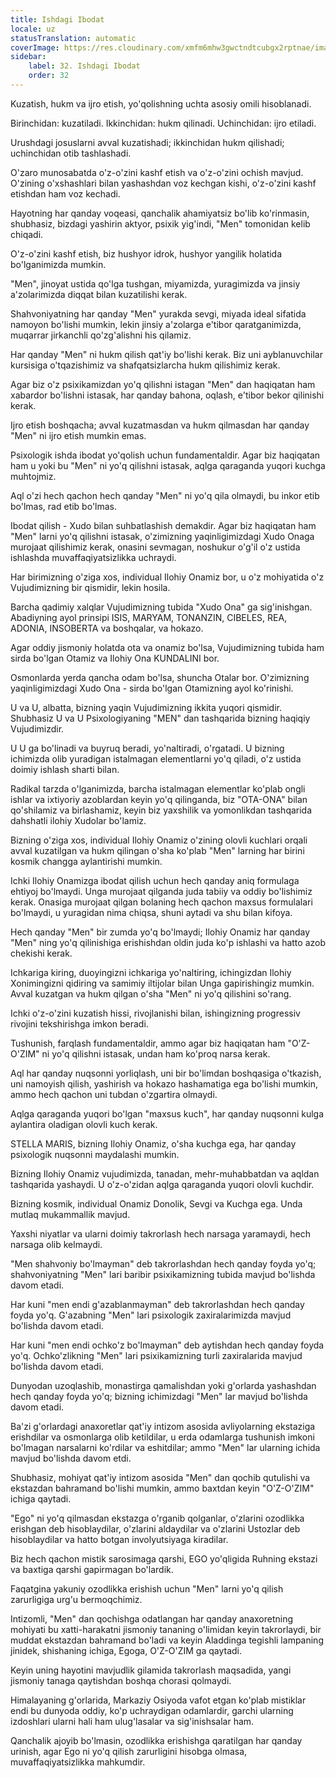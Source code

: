 ```yaml
---
title: Ishdagi Ibodat
locale: uz
statusTranslation: automatic
coverImage: https://res.cloudinary.com/xmfm6mhw3gwctndtcubgx2rptnae/image/upload/v1740468922/small_cover_tratado_de_psicologia_revolucionaria_a4c0dca4e0.webp
sidebar:
    label: 32. Ishdagi Ibodat
    order: 32
---
```

Kuzatish, hukm va ijro etish, yo'qolishning uchta asosiy omili hisoblanadi.

Birinchidan: kuzatiladi. Ikkinchidan: hukm qilinadi. Uchinchidan: ijro etiladi.

Urushdagi josuslarni avval kuzatishadi; ikkinchidan hukm qilishadi; uchinchidan otib tashlashadi.

O'zaro munosabatda o'z-o'zini kashf etish va o'z-o'zini ochish mavjud. O'zining o'xshashlari bilan yashashdan voz kechgan kishi, o'z-o'zini kashf etishdan ham voz kechadi.

Hayotning har qanday voqeasi, qanchalik ahamiyatsiz bo'lib ko'rinmasin, shubhasiz, bizdagi yashirin aktyor, psixik yig'indi, "Men" tomonidan kelib chiqadi.

O'z-o'zini kashf etish, biz hushyor idrok, hushyor yangilik holatida bo'lganimizda mumkin.

"Men", jinoyat ustida qo'lga tushgan, miyamizda, yuragimizda va jinsiy a'zolarimizda diqqat bilan kuzatilishi kerak.

Shahvoniyatning har qanday "Men" yurakda sevgi, miyada ideal sifatida namoyon bo'lishi mumkin, lekin jinsiy a'zolarga e'tibor qaratganimizda, muqarrar jirkanchli qo'zg'alishni his qilamiz.

Har qanday "Men" ni hukm qilish qat'iy bo'lishi kerak. Biz uni ayblanuvchilar kursisiga o'tqazishimiz va shafqatsizlarcha hukm qilishimiz kerak.

Agar biz o'z psixikamizdan yo'q qilishni istagan "Men" dan haqiqatan ham xabardor bo'lishni istasak, har qanday bahona, oqlash, e'tibor bekor qilinishi kerak.

Ijro etish boshqacha; avval kuzatmasdan va hukm qilmasdan har qanday "Men" ni ijro etish mumkin emas.

Psixologik ishda ibodat yo'qolish uchun fundamentaldir. Agar biz haqiqatan ham u yoki bu "Men" ni yo'q qilishni istasak, aqlga qaraganda yuqori kuchga muhtojmiz.

Aql o'zi hech qachon hech qanday "Men" ni yo'q qila olmaydi, bu inkor etib bo'lmas, rad etib bo'lmas.

Ibodat qilish - Xudo bilan suhbatlashish demakdir. Agar biz haqiqatan ham "Men" larni yo'q qilishni istasak, o'zimizning yaqinligimizdagi Xudo Onaga murojaat qilishimiz kerak, onasini sevmagan, noshukur o'g'il o'z ustida ishlashda muvaffaqiyatsizlikka uchraydi.

Har birimizning o'ziga xos, individual Ilohiy Onamiz bor, u o'z mohiyatida o'z Vujudimizning bir qismidir, lekin hosila.

Barcha qadimiy xalqlar Vujudimizning tubida "Xudo Ona" ga sig'inishgan. Abadiyning ayol prinsipi ISIS, MARYAM, TONANZIN, CIBELES, REA, ADONIA, INSOBERTA va boshqalar, va hokazo.

Agar oddiy jismoniy holatda ota va onamiz bo'lsa, Vujudimizning tubida ham sirda bo'lgan Otamiz va Ilohiy Ona KUNDALINI bor.

Osmonlarda yerda qancha odam bo'lsa, shuncha Otalar bor. O'zimizning yaqinligimizdagi Xudo Ona - sirda bo'lgan Otamizning ayol ko'rinishi.

U va U, albatta, bizning yaqin Vujudimizning ikkita yuqori qismidir. Shubhasiz U va U Psixologiyaning "MEN" dan tashqarida bizning haqiqiy Vujudimizdir.

U U ga bo'linadi va buyruq beradi, yo'naltiradi, o'rgatadi. U bizning ichimizda olib yuradigan istalmagan elementlarni yo'q qiladi, o'z ustida doimiy ishlash sharti bilan.

Radikal tarzda o'lganimizda, barcha istalmagan elementlar ko'plab ongli ishlar va ixtiyoriy azoblardan keyin yo'q qilinganda, biz "OTA-ONA" bilan qo'shilamiz va birlashamiz, keyin biz yaxshilik va yomonlikdan tashqarida dahshatli ilohiy Xudolar bo'lamiz.

Bizning o'ziga xos, individual Ilohiy Onamiz o'zining olovli kuchlari orqali avval kuzatilgan va hukm qilingan o'sha ko'plab "Men" larning har birini kosmik changga aylantirishi mumkin.

Ichki Ilohiy Onamizga ibodat qilish uchun hech qanday aniq formulaga ehtiyoj bo'lmaydi. Unga murojaat qilganda juda tabiiy va oddiy bo'lishimiz kerak. Onasiga murojaat qilgan bolaning hech qachon maxsus formulalari bo'lmaydi, u yuragidan nima chiqsa, shuni aytadi va shu bilan kifoya.

Hech qanday "Men" bir zumda yo'q bo'lmaydi; Ilohiy Onamiz har qanday "Men" ning yo'q qilinishiga erishishdan oldin juda ko'p ishlashi va hatto azob chekishi kerak.

Ichkariga kiring, duoyingizni ichkariga yo'naltiring, ichingizdan Ilohiy Xonimingizni qidiring va samimiy iltijolar bilan Unga gapirishingiz mumkin. Avval kuzatgan va hukm qilgan o'sha "Men" ni yo'q qilishini so'rang.

Ichki o'z-o'zini kuzatish hissi, rivojlanishi bilan, ishingizning progressiv rivojini tekshirishga imkon beradi.

Tushunish, farqlash fundamentaldir, ammo agar biz haqiqatan ham "O'Z-O'ZIM" ni yo'q qilishni istasak, undan ham ko'proq narsa kerak.

Aql har qanday nuqsonni yorliqlash, uni bir bo'limdan boshqasiga o'tkazish, uni namoyish qilish, yashirish va hokazo hashamatiga ega bo'lishi mumkin, ammo hech qachon uni tubdan o'zgartira olmaydi.

Aqlga qaraganda yuqori bo'lgan "maxsus kuch", har qanday nuqsonni kulga aylantira oladigan olovli kuch kerak.

STELLA MARIS, bizning Ilohiy Onamiz, o'sha kuchga ega, har qanday psixologik nuqsonni maydalashi mumkin.

Bizning Ilohiy Onamiz vujudimizda, tanadan, mehr-muhabbatdan va aqldan tashqarida yashaydi. U o'z-o'zidan aqlga qaraganda yuqori olovli kuchdir.

Bizning kosmik, individual Onamiz Donolik, Sevgi va Kuchga ega. Unda mutlaq mukammallik mavjud.

Yaxshi niyatlar va ularni doimiy takrorlash hech narsaga yaramaydi, hech narsaga olib kelmaydi.

"Men shahvoniy bo'lmayman" deb takrorlashdan hech qanday foyda yo'q; shahvoniyatning "Men" lari baribir psixikamizning tubida mavjud bo'lishda davom etadi.

Har kuni "men endi g'azablanmayman" deb takrorlashdan hech qanday foyda yo'q. G'azabning "Men" lari psixologik zaxiralarimizda mavjud bo'lishda davom etadi.

Har kuni "men endi ochko'z bo'lmayman" deb aytishdan hech qanday foyda yo'q. Ochko'zlikning "Men" lari psixikamizning turli zaxiralarida mavjud bo'lishda davom etadi.

Dunyodan uzoqlashib, monastirga qamalishdan yoki g'orlarda yashashdan hech qanday foyda yo'q; bizning ichimizdagi "Men" lar mavjud bo'lishda davom etadi.

Ba'zi g'orlardagi anaxoretlar qat'iy intizom asosida avliyolarning ekstaziga erishdilar va osmonlarga olib ketildilar, u erda odamlarga tushunish imkoni bo'lmagan narsalarni ko'rdilar va eshitdilar; ammo "Men" lar ularning ichida mavjud bo'lishda davom etdi.

Shubhasiz, mohiyat qat'iy intizom asosida "Men" dan qochib qutulishi va ekstazdan bahramand bo'lishi mumkin, ammo baxtdan keyin "O'Z-O'ZIM" ichiga qaytadi.

"Ego" ni yo'q qilmasdan ekstazga o'rganib qolganlar, o'zlarini ozodlikka erishgan deb hisoblaydilar, o'zlarini aldaydilar va o'zlarini Ustozlar deb hisoblaydilar va hatto botgan involyutsiyaga kiradilar.

Biz hech qachon mistik sarosimaga qarshi, EGO yo'qligida Ruhning ekstazi va baxtiga qarshi gapirmagan bo'lardik.

Faqatgina yakuniy ozodlikka erishish uchun "Men" larni yo'q qilish zarurligiga urg'u bermoqchimiz.

Intizomli, "Men" dan qochishga odatlangan har qanday anaxoretning mohiyati bu xatti-harakatni jismoniy tananing o'limidan keyin takrorlaydi, bir muddat ekstazdan bahramand bo'ladi va keyin Aladdinga tegishli lampaning jinidek, shishaning ichiga, Egoga, O'Z-O'ZIM ga qaytadi.

Keyin uning hayotini mavjudlik gilamida takrorlash maqsadida, yangi jismoniy tanaga qaytishdan boshqa chorasi qolmaydi.

Himalayaning g'orlarida, Markaziy Osiyoda vafot etgan ko'plab mistiklar endi bu dunyoda oddiy, ko'p uchraydigan odamlardir, garchi ularning izdoshlari ularni hali ham ulug'lasalar va sig'inishsalar ham.

Qanchalik ajoyib bo'lmasin, ozodlikka erishishga qaratilgan har qanday urinish, agar Ego ni yo'q qilish zarurligini hisobga olmasa, muvaffaqiyatsizlikka mahkumdir.

